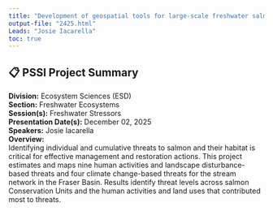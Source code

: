 ```yaml
---
title: "Development of geospatial tools for large-scale freshwater salmon habitat assessment by the Freshwater Spatial Ecology Program"
output-file: "2425.html"
Leads: "Josie Iacarella"
toc: true
---
```


## 📋 PSSI Project Summary

**Division:** Ecosystem Sciences (ESD)  
**Section:** Freshwater Ecosystems  
**Session(s):** Freshwater Stressors  
**Presentation Date(s):** December 02, 2025  
**Speakers:** Josie Iacarella  
**Overview:**  
Identifying individual and cumulative threats to salmon and their habitat is critical for effective management and restoration actions. This project estimates and maps nine human activities and landscape disturbance-based threats and four climate change-based threats for the stream network in the Fraser Basin. Results identify threat levels across salmon Conservation Units and the human activities and land uses that contributed most to threats.   


